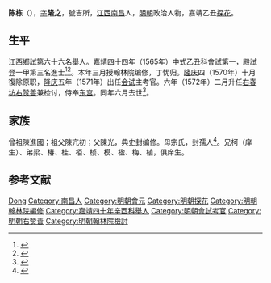 {{Otheruses|other=名为陈栋的其他人物|陈栋}}
{{明清人物信息框
| 姓名 = 陳棟
| 原名 =
| 圖片名稱= 
| 圖片大小 =
| 圖片說明 = 
| 最高職務 = 右春坊右赞善
| 國家 = 大明 
| 爵位 =
| 籍貫 = 江西南昌府南昌縣
| 族裔 = 
| 字號 = 字隆之
| 諡號 =
| 出生日期 = 嘉靖十六年（1537年）丁酉三月二十七日
| 出生地點 = 
| 逝世日期 = 隆慶五年（1572年）六月
| 逝世地點 =
| 墓葬 =
| 配偶 = 配樊氏，封孺人
| 親屬 = （子）陳維智、[[陳維春|陳維春]]（庶吉士、刑科右给事中）<br>（孫）陳以玉、以珏、以瑄、以璨、以珉、以玠、以璘、以玙
| 出身 =
* 嘉靖四十年辛酉科舉人
* 嘉靖四十四年乙丑科進士
| 經歷 =
| 著作 =  
}}
'''陈栋'''（{{bd|1537年||1572年|catIdx=Chen陳}}），[[表字|字]]'''隆之'''，號吉所，[[江西|江西]][[南昌|南昌]]人，[[明朝|明朝]]政治人物，嘉靖乙丑[[探花|探花]]。

== 生平 ==
江西鄉試第六十六名舉人。嘉靖四十四年（1565年）中式乙丑科會試第一，殿試登一甲第三名進士<ref>{{Cite book|title=《皇明贡举考》卷五|author=[[张朝瑞|张朝瑞]]|publisher=《续修四库全书》史部第828册|year=|isbn=|location=|pages=}}</ref><ref>{{Cite book|title=贡举志五种 上|author=鲁小俊，江俊伟著|publisher=武汉大学出版社|year=2009|isbn=978-7-307-07043-1|location=武汉|pages=}}</ref>。本年三月授翰林院编修，丁忧归。[[隆庆_(明朝)|隆庆]]四（1570年）十月復除原职，[[隆庆_(明朝)|隆庆]]五年（1571年）出任[[会试|会试]]主考官。六年（1572年）二月升任[[右春坊|右春坊]][[右赞善|右赞善]]兼检讨，侍奉[[东宫|东宫]]。同年六月去世<ref>{{cite web | url=http://www.bjdclib.com/subdb/exam/examperson/200909/t20090902_27322.html | title=陈栋 | publisher=北京東城區圖書館 | accessdate=September 16, 2011}}</ref>。

== 家族 ==
曾祖陳進國；祖父陳亢初；父陳光，典史封编修。母宗氏，封孺人<ref>{{Cite book|title=天一阁藏明代科举录选刊 登科录 点校本|author=龚延明主编|publisher=宁波出版社|year=2016|isbn=978-7-5526-2320-8|location=宁波|pages=|quote=《天一閣藏明代科舉錄選刊.登科錄》之《嘉靖四十四年乙丑科登科錄》}}</ref>。兄柯（庠生）、弟梁、椿、桂、栢、桢、模、楹、梅、植，俱庠生。

== 参考文献 ==
{{reflist}}

{{嘉靖四十四年乙丑科殿試金榜}}

{{Authority control}}

{{DEFAULTSORT:Chen陳}}
[[Category:陳姓|Dong]]
[[Category:南昌人|Category:南昌人]]
[[Category:明朝會元|Category:明朝會元]]
[[Category:明朝探花|Category:明朝探花]]
[[Category:明朝翰林院編修|Category:明朝翰林院編修]]
[[Category:嘉靖四十年辛酉科舉人|Category:嘉靖四十年辛酉科舉人]]
[[Category:明朝會試考官|Category:明朝會試考官]]
[[Category:明朝右赞善|Category:明朝右赞善]]
[[Category:明朝翰林院檢討|Category:明朝翰林院檢討]]